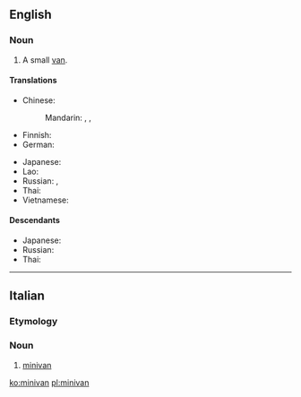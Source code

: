 ==English==
{{wikipedia}}

===Noun===
{{en-noun}}

# A small [[van]].

====Translations====
{{trans-top|small van}}
* Chinese:
*: Mandarin: {{t|cmn|多功能休旅車|sc=Hani}}, {{t|cmn|多功能休旅车|tr=duōgōngnéng xiūlǚchē|sc=Hani}}, {{qualifier|slang}} {{t|cmn|微面|tr=wēimiàn|sc=Hani}}
* Finnish: {{t|fi|tila-auto}}
* German: {{t|de|Minivan|m}}
{{trans-mid}}
* Japanese: {{t|ja|ミニバン|tr=miniban|sc=Jpan}}
* Lao: {{t|lo|ລົດຕູ້}}
* Russian: {{t+|ru|минивэ́н|m|sc=Cyrl}}, {{t+|ru|фурго́н|m|sc=Cyrl}}
* Thai: {{t|th|มินิแวน|tr=míní waen|sc=Thai}}
* Vietnamese: {{t-needed|vi}}
{{trans-bottom}}

====Descendants====
* Japanese: {{l|ja|ミニバン|tr=miniban}}
* Russian: {{l|ru|минивэ́н}}
* Thai: {{l|th|มินิแวน|tr=míní waen}}

----

==Italian==

===Etymology===
{{etyl|en|it}} {{prefix|mini|van|lang=it}}

===Noun===
{{head|it|noun|g=m|invariable}}

# [[#English|minivan]]

[[ko:minivan]]
[[pl:minivan]]